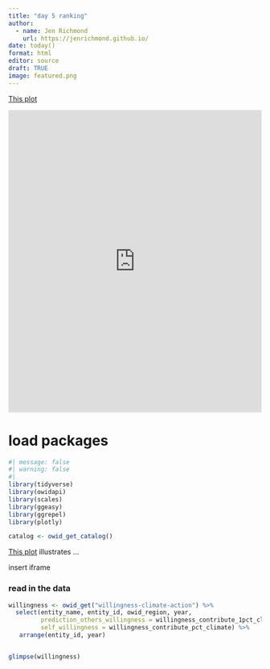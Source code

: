 ```yaml
---
title: "day 5 ranking"
author:
  - name: Jen Richmond
    url: https://jenrichmond.github.io/
date: today()
format: html
editor: source
draft: TRUE
image: featured.png
---
```


[This plot](https://ourworldindata.org/grapher/willingness-climate-action)

<iframe src="https://ourworldindata.org/grapher/willingness-climate-action?tab=chart" loading="lazy" style="width: 100%; height: 600px; border: 0px none;" allow="web-share; clipboard-write">

</iframe>

# load packages

```r
#| message: false
#| warning: false
#| 
library(tidyverse)
library(owidapi)
library(scales)
library(ggeasy)
library(ggrepel)
library(plotly)

catalog <- owid_get_catalog()
```

[This plot](URL) illustrates ...

insert iframe

### read in the data

```r
willingness <- owid_get("willingness-climate-action") %>%
  select(entity_name, entity_id, owid_region, year, 
         prediction_others_willingness = willingness_contribute_1pct_climate_others, 
         self_willingness = willingness_contribute_pct_climate) %>%
   arrange(entity_id, year)


glimpse(willingness)
```
